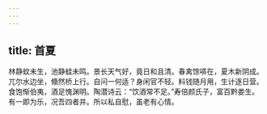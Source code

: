 ```yaml
---
---
---
```

title: 首夏
---



林静蚊未生，池静蛙未鸣。景长天气好，竟日和且清。春禽馀哢在，夏木新阴成。兀尔水边坐，翛然桥上行。自问一何适？身闲官不轻。料钱随月用，生计逐日营。食饱惭伯夷，酒足愧渊明。陶潜诗云：“饮酒常不足。”寿倍颜氏子，富百黔娄生。有一即为乐，况吾四者并。所以私自慰，虽老有心情。